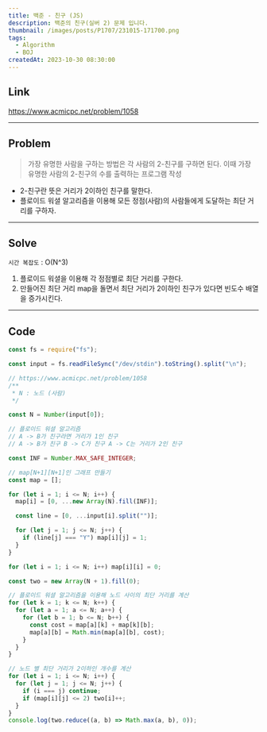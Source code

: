 ```yaml
---
title: 백준 - 친구 (JS)
description: 백준의 친구(실버 2) 문제 입니다.
thumbnail: /images/posts/P1707/231015-171700.png
tags:
  - Algorithm
  - BOJ
createdAt: 2023-10-30 08:30:00
---
```


## Link

https://www.acmicpc.net/problem/1058

<hr />

## Problem

> 가장 유명한 사람을 구하는 방법은 각 사람의 2-친구를 구하면 된다. 이때 가장 유명한 사람의 2-친구의 수를 출력하는 프로그램 작성

- 2-친구란 뜻은 거리가 2이하인 친구를 말한다.
- 플로이드 워셜 알고리즘을 이용해 모든 정점(사람)의 사람들에게 도달하는 최단 거리를 구하자.
<hr />

## Solve

`시간 복잡도` : O(N^3)

1. 플로이드 워셜을 이용해 각 정점별로 최단 거리를 구한다.
2. 만들어진 최단 거리 map을 돌면서 최단 거리가 2이하인 친구가 있다면 빈도수 배열을 증가시킨다.

<hr />

## Code

```javascript
const fs = require("fs");

const input = fs.readFileSync("/dev/stdin").toString().split("\n");

// https://www.acmicpc.net/problem/1058
/**
 * N : 노드 (사람)
 */

const N = Number(input[0]);

// 플로이드 워셜 알고리즘
// A -> B가 친구라면 거리가 1인 친구
// A -> B가 친구 B -> C가 친구 A -> C는 거리가 2인 친구

const INF = Number.MAX_SAFE_INTEGER;

// map[N+1][N+1]인 그래프 만들기
const map = [];

for (let i = 1; i <= N; i++) {
  map[i] = [0, ...new Array(N).fill(INF)];

  const line = [0, ...input[i].split("")];

  for (let j = 1; j <= N; j++) {
    if (line[j] === "Y") map[i][j] = 1;
  }
}

for (let i = 1; i <= N; i++) map[i][i] = 0;

const two = new Array(N + 1).fill(0);

// 플로이드 워셜 알고리즘을 이용해 노드 사이의 최단 거리를 계산
for (let k = 1; k <= N; k++) {
  for (let a = 1; a <= N; a++) {
    for (let b = 1; b <= N; b++) {
      const cost = map[a][k] + map[k][b];
      map[a][b] = Math.min(map[a][b], cost);
    }
  }
}

// 노드 별 최단 거리가 2이하인 개수를 계산
for (let i = 1; i <= N; i++) {
  for (let j = 1; j <= N; j++) {
    if (i === j) continue;
    if (map[i][j] <= 2) two[i]++;
  }
}
console.log(two.reduce((a, b) => Math.max(a, b), 0));
```
